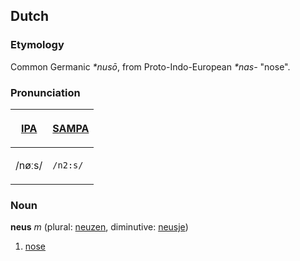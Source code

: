 ==Dutch==
===Etymology===
Common Germanic ''*nusō'', from Proto-Indo-European ''*nas-'' "nose".

===Pronunciation===
{| border=1 cellpadding=5
! [[w:International Phonetic Alphabet|IPA]] !! [[w:SAMPA|SAMPA]]
|-
| /nøːs/ || <tt>/n2:s/</tt>
|}

===Noun===
'''neus''' ''m'' (plural: [[neuzen]], diminutive: [[neusje]])

# [[nose]]